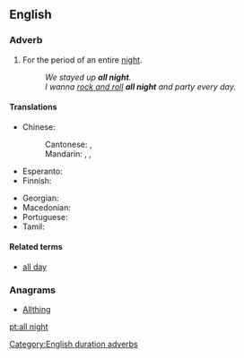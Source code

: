 {{also|all-night}}
==English==

===Adverb===
{{en-adv|head=[[all]] [[night]]|-}}

# For the period of an entire [[night]].
#: ''We stayed up '''all night'''.''
#: ''I wanna [[rock and roll]] '''all night''' and party every day.''

====Translations====
{{trans-top|entire night}}
* Chinese:
*: Cantonese: {{t|yue|成晚|tr=seng4 maan5|sc=Hani}}, {{t-check|yue|通宵|tr=tung1 siu1|sc=Hani}}
*: Mandarin: {{t+|cmn|整夜|tr=zhěngyè}}, {{t+|cmn|徹夜|tr=chèyè|sc=Hani}}, {{t+|cmn|通宵|tr=tōngxiāo|sc=Hani}}
* Esperanto: {{t|eo|tutnokte}}
* Finnish: {{t+|fi|koko}}
{{trans-mid}}
* Georgian: {{t|ka|მთელი ღამე შეუწყვეტლივ}}
* Macedonian: {{t-needed|mk}}
* Portuguese: {{t|pt|[[a]] [[noite]] [[toda]]/[[inteira]]}}
* Tamil: {{t-needed|ta}}
{{trans-bottom}}

====Related terms====
* [[all day]]

===Anagrams===
* [[Allthing#English|Allthing]]

[[Category:English duration adverbs]]
[[pt:all night]]